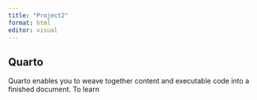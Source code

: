 ```yaml
---
title: "Project2"
format: html
editor: visual
---
```


## Quarto

Quarto enables you to weave together content and executable code into a finished document. To learn
